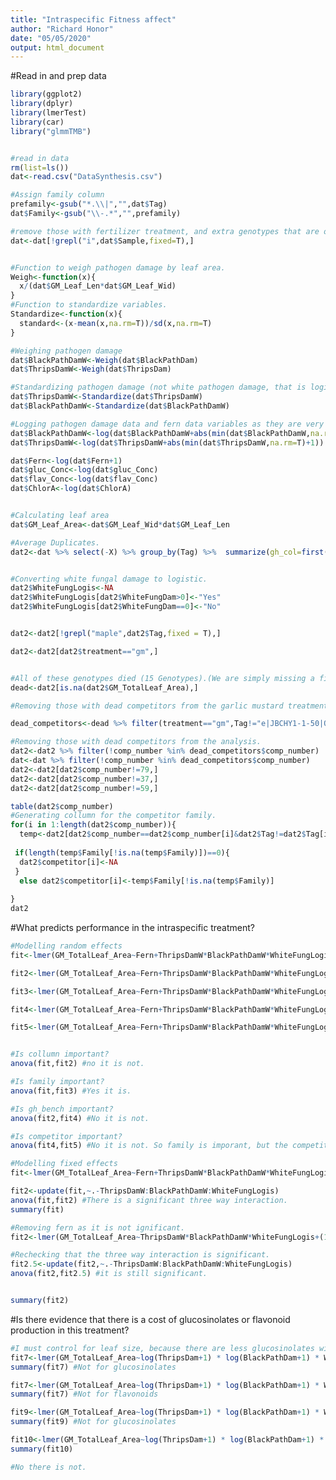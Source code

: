 ```yaml
---
title: "Intraspecific Fitness affect"
author: "Richard Honor"
date: "05/05/2020"
output: html_document
---
```


#Read in and prep data
```r
library(ggplot2)
library(dplyr)
library(lmerTest)
library(car)
library("glmmTMB")


#read in data
rm(list=ls())
dat<-read.csv("DataSynthesis.csv")

#Assign family column
prefamily<-gsub("*.\\|","",dat$Tag)
dat$Family<-gsub("\\-.*","",prefamily)

#remove those with fertilizer treatment, and extra genotypes that are only in the alone treatment. 
dat<-dat[!grepl("i",dat$Sample,fixed=T),]


#Function to weigh pathogen damage by leaf area. 
Weigh<-function(x){
  x/(dat$GM_Leaf_Len*dat$GM_Leaf_Wid)
}
#Function to standardize variables. 
Standardize<-function(x){
  standard<-(x-mean(x,na.rm=T))/sd(x,na.rm=T)
}

#Weighing pathogen damage
dat$BlackPathDamW<-Weigh(dat$BlackPathDam)
dat$ThripsDamW<-Weigh(dat$ThripsDam)

#Standardizing pathogen damage (not white pathogen damage, that is logistic)
dat$ThripsDamW<-Standardize(dat$ThripsDamW)
dat$BlackPathDamW<-Standardize(dat$BlackPathDamW)

#Logging pathogen damage data and fern data variables as they are very skewed. 
dat$BlackPathDamW<-log(dat$BlackPathDamW+abs(min(dat$BlackPathDamW,na.rm=T)+1))
dat$ThripsDamW<-log(dat$ThripsDamW+abs(min(dat$ThripsDamW,na.rm=T)+1))

dat$Fern<-log(dat$Fern+1)
dat$gluc_Conc<-log(dat$gluc_Conc)
dat$flav_Conc<-log(dat$flav_Conc)
dat$ChlorA<-log(dat$ChlorA)


#Calculating leaf area 
dat$GM_Leaf_Area<-dat$GM_Leaf_Wid*dat$GM_Leaf_Len

#Average Duplicates. 
dat2<-dat %>% select(-X) %>% group_by(Tag) %>%  summarize(gh_col=first(gh_col),gh_bench=first(gh_bench),treatment=first(treatment),GA3=first(GA3),Family=first(Family),Maple_StemHeight_End=mean(Maple_StemHeight_End),Maple_LeafNum_End=mean(Maple_LeafNum_End),maple_leaf_length_0=mean(maple_leaf_length_0),maple_leaves_0=mean(maple_leaves_0),Maple_TotalLeafArea_End=mean(Maple_TotalLeafArea_End),MapleDamage=mean(Maple_Damage_End),Fern=first(Fern),gluc_Conc=mean(gluc_Conc),flav_Conc=mean(flav_Conc),maple_height_0=mean(maple_height_0),ChlorA=mean(ChlorA), GM_TotalLeaf_Area=first(GM_TotalLeaf_Area),ThripsDam=mean(ThripsDam),BlackPathDam=mean(BlackPathDam),WhiteFungDam=mean(WhiteFungDam),BlackPathDamW=mean(BlackPathDamW),ThripsDamW=mean(ThripsDamW),comp_number=first(comp_number),GM_Leaf_Area=mean(GM_Leaf_Area))


#Converting white fungal damage to logistic. 
dat2$WhiteFungLogis<-NA
dat2$WhiteFungLogis[dat2$WhiteFungDam>0]<-"Yes"
dat2$WhiteFungLogis[dat2$WhiteFungDam==0]<-"No"


dat2<-dat2[!grepl("maple",dat2$Tag,fixed = T),]

dat2<-dat2[dat2$treatment=="gm",]


#All of these genotypes died (15 Genotypes).(We are simply missing a final measurement for e|JBCHY1-1-50|Q|240) That is only 3% Mortality. 
dead<-dat2[is.na(dat2$GM_TotalLeaf_Area),]

#Removing those with dead competitors from the garlic mustard treatment. ("e|JBCHY1-1-50|Q|240") did not die, we are simply missing the final measurement for it.

dead_competitors<-dead %>% filter(treatment=="gm",Tag!="e|JBCHY1-1-50|Q|240") %>% select(comp_number)

#Removing those with dead competitors from the analysis. 
dat2<-dat2 %>% filter(!comp_number %in% dead_competitors$comp_number)
dat<-dat %>% filter(!comp_number %in% dead_competitors$comp_number)
dat2<-dat2[dat2$comp_number!=79,]
dat2<-dat2[dat2$comp_number!=37,]
dat2<-dat2[dat2$comp_number!=59,]

table(dat2$comp_number)
#Generating collumn for the competitor family. 
for(i in 1:length(dat2$comp_number)){
  temp<-dat2[dat2$comp_number==dat2$comp_number[i]&dat2$Tag!=dat2$Tag[i],"Family"]
  
 if(length(temp$Family[!is.na(temp$Family)])==0){
  dat2$competitor[i]<-NA
 }
  else dat2$competitor[i]<-temp$Family[!is.na(temp$Family)]
  
}
dat2

```


#What predicts performance in the intraspecific treatment?
```r

#Modelling random effects 
fit<-lmer(GM_TotalLeaf_Area~Fern+ThripsDamW*BlackPathDamW*WhiteFungLogis+(1|Family)+(1|gh_bench/gh_col)+(1|competitor),data=dat2)

fit2<-lmer(GM_TotalLeaf_Area~Fern+ThripsDamW*BlackPathDamW*WhiteFungLogis+(1|Family)+(1|gh_bench)+(1|competitor),data=dat2)

fit3<-lmer(GM_TotalLeaf_Area~Fern+ThripsDamW*BlackPathDamW*WhiteFungLogis+(1|gh_bench/gh_col)+(1|competitor),data=dat2)

fit4<-lmer(GM_TotalLeaf_Area~Fern+ThripsDamW*BlackPathDamW*WhiteFungLogis+(1|Family)+(1|competitor),data=dat2)

fit5<-lmer(GM_TotalLeaf_Area~Fern+ThripsDamW*BlackPathDamW*WhiteFungLogis+(1|Family),data=dat2)


#Is collumn important?
anova(fit,fit2) #no it is not.

#Is family important? 
anova(fit,fit3) #Yes it is. 

#Is gh_bench important? 
anova(fit2,fit4) #No it is not. 

#Is competitor important? 
anova(fit4,fit5) #No it is not. So family is imporant, but the competitor is not important. Intersting. 

#Modelling fixed effects 
fit<-lmer(GM_TotalLeaf_Area~Fern+ThripsDamW*BlackPathDamW*WhiteFungLogis+(1|Family),data=dat2)

fit2<-update(fit,~.-ThripsDamW:BlackPathDamW:WhiteFungLogis)
anova(fit,fit2) #There is a significant three way interaction.
summary(fit)

#Removing fern as it is not ignificant. 
fit2<-lmer(GM_TotalLeaf_Area~ThripsDamW*BlackPathDamW*WhiteFungLogis+(1|Family),data=dat2)

#Rechecking that the three way interaction is significant. 
fit2.5<-update(fit2,~.-ThripsDamW:BlackPathDamW:WhiteFungLogis)
anova(fit2,fit2.5) #it is still significant.


summary(fit2) 
```


#Is there evidence that there is a cost of glucosinolates or flavonoid production in this treatment? 
```r
#I must control for leaf size, because there are less glucosinolates with larger leaf sizes. 
fit7<-lmer(GM_TotalLeaf_Area~log(ThripsDam+1) * log(BlackPathDam+1) * WhiteFungLogis+gluc_Conc+Standardize(GM_Leaf_Area)+(1|Family),data=dat2)
summary(fit7) #Not for glucosinolates

fit7<-lmer(GM_TotalLeaf_Area~log(ThripsDam+1) * log(BlackPathDam+1) * WhiteFungLogis+flav_Conc+Standardize(GM_Leaf_Area)+(1|Family),data=dat2)
summary(fit7) #Not for flavonoids

fit9<-lmer(GM_TotalLeaf_Area~log(ThripsDam+1) * log(BlackPathDam+1) * WhiteFungLogis+gluc_Conc+ChlorA+(1|Family),data=dat2)
summary(fit9) #Not for glucosinolates

fit10<-lmer(GM_TotalLeaf_Area~log(ThripsDam+1) * log(BlackPathDam+1) * WhiteFungLogis+flav_Conc+ChlorA+(1|Family),data=dat2)
summary(fit10) 

#No there is not. 
```

